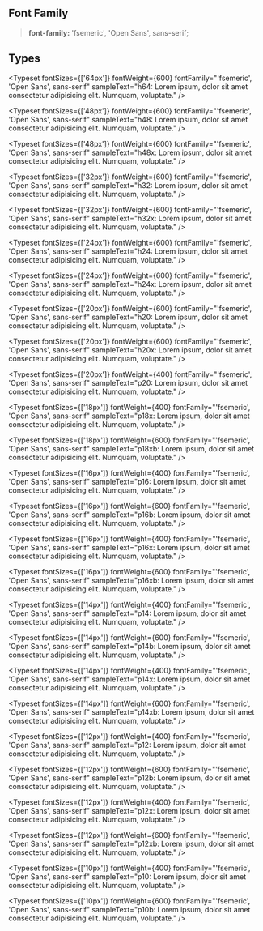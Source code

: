 
<Meta title="Core/Tipografia" />

<Title>Tipografia</Title>

## **Font Family**

> **font-family:** 'fsemeric', 'Open Sans', sans-serif;

## **Types**

<Typeset
  fontSizes={['64px']}
  fontWeight={600}
  fontFamily="'fsemeric', 'Open Sans', sans-serif"
  sampleText="h64: Lorem ipsum, dolor sit amet consectetur adipisicing elit. Numquam, voluptate."
/>

<Typeset
  fontSizes={['48px']}
  fontWeight={600}
  fontFamily="'fsemeric', 'Open Sans', sans-serif"
  sampleText="h48: Lorem ipsum, dolor sit amet consectetur adipisicing elit. Numquam, voluptate."
/>

<Typeset
  fontSizes={['48px']}
  fontWeight={600}
  fontFamily="'fsemeric', 'Open Sans', sans-serif"
  sampleText="h48x: Lorem ipsum, dolor sit amet consectetur adipisicing elit. Numquam, voluptate."
/>

<Typeset
  fontSizes={['32px']}
  fontWeight={600}
  fontFamily="'fsemeric', 'Open Sans', sans-serif"
  sampleText="h32: Lorem ipsum, dolor sit amet consectetur adipisicing elit. Numquam, voluptate."
/>

<Typeset
  fontSizes={['32px']}
  fontWeight={600}
  fontFamily="'fsemeric', 'Open Sans', sans-serif"
  sampleText="h32x: Lorem ipsum, dolor sit amet consectetur adipisicing elit. Numquam, voluptate."
/>

<Typeset
  fontSizes={['24px']}
  fontWeight={600}
  fontFamily="'fsemeric', 'Open Sans', sans-serif"
  sampleText="h24: Lorem ipsum, dolor sit amet consectetur adipisicing elit. Numquam, voluptate."
/>

<Typeset
  fontSizes={['24px']}
  fontWeight={600}
  fontFamily="'fsemeric', 'Open Sans', sans-serif"
  sampleText="h24x: Lorem ipsum, dolor sit amet consectetur adipisicing elit. Numquam, voluptate."
/>

<Typeset
  fontSizes={['20px']}
  fontWeight={600}
  fontFamily="'fsemeric', 'Open Sans', sans-serif"
  sampleText="h20: Lorem ipsum, dolor sit amet consectetur adipisicing elit. Numquam, voluptate."
/>

<Typeset
  fontSizes={['20px']}
  fontWeight={600}
  fontFamily="'fsemeric', 'Open Sans', sans-serif"
  sampleText="h20x: Lorem ipsum, dolor sit amet consectetur adipisicing elit. Numquam, voluptate."
/>

<Typeset
  fontSizes={['20px']}
  fontWeight={400}
  fontFamily="'fsemeric', 'Open Sans', sans-serif"
  sampleText="p20: Lorem ipsum, dolor sit amet consectetur adipisicing elit. Numquam, voluptate."
/>

<Typeset
  fontSizes={['18px']}
  fontWeight={400}
  fontFamily="'fsemeric', 'Open Sans', sans-serif"
  sampleText="p18x: Lorem ipsum, dolor sit amet consectetur adipisicing elit. Numquam, voluptate."
/>

<Typeset
  fontSizes={['18px']}
  fontWeight={600}
  fontFamily="'fsemeric', 'Open Sans', sans-serif"
  sampleText="p18xb: Lorem ipsum, dolor sit amet consectetur adipisicing elit. Numquam, voluptate."
/>

<Typeset
  fontSizes={['16px']}
  fontWeight={400}
  fontFamily="'fsemeric', 'Open Sans', sans-serif"
  sampleText="p16: Lorem ipsum, dolor sit amet consectetur adipisicing elit. Numquam, voluptate."
/>

<Typeset
  fontSizes={['16px']}
  fontWeight={600}
  fontFamily="'fsemeric', 'Open Sans', sans-serif"
  sampleText="p16b: Lorem ipsum, dolor sit amet consectetur adipisicing elit. Numquam, voluptate."
/>

<Typeset
  fontSizes={['16px']}
  fontWeight={400}
  fontFamily="'fsemeric', 'Open Sans', sans-serif"
  sampleText="p16x: Lorem ipsum, dolor sit amet consectetur adipisicing elit. Numquam, voluptate."
/>

<Typeset
  fontSizes={['16px']}
  fontWeight={600}
  fontFamily="'fsemeric', 'Open Sans', sans-serif"
  sampleText="p16xb: Lorem ipsum, dolor sit amet consectetur adipisicing elit. Numquam, voluptate."
/>

<Typeset
  fontSizes={['14px']}
  fontWeight={400}
  fontFamily="'fsemeric', 'Open Sans', sans-serif"
  sampleText="p14: Lorem ipsum, dolor sit amet consectetur adipisicing elit. Numquam, voluptate."
/>

<Typeset
  fontSizes={['14px']}
  fontWeight={600}
  fontFamily="'fsemeric', 'Open Sans', sans-serif"
  sampleText="p14b: Lorem ipsum, dolor sit amet consectetur adipisicing elit. Numquam, voluptate."
/>

<Typeset
  fontSizes={['14px']}
  fontWeight={400}
  fontFamily="'fsemeric', 'Open Sans', sans-serif"
  sampleText="p14x: Lorem ipsum, dolor sit amet consectetur adipisicing elit. Numquam, voluptate."
/>

<Typeset
  fontSizes={['14px']}
  fontWeight={600}
  fontFamily="'fsemeric', 'Open Sans', sans-serif"
  sampleText="p14xb: Lorem ipsum, dolor sit amet consectetur adipisicing elit. Numquam, voluptate."
/>

<Typeset
  fontSizes={['12px']}
  fontWeight={400}
  fontFamily="'fsemeric', 'Open Sans', sans-serif"
  sampleText="p12: Lorem ipsum, dolor sit amet consectetur adipisicing elit. Numquam, voluptate."
/>

<Typeset
  fontSizes={['12px']}
  fontWeight={600}
  fontFamily="'fsemeric', 'Open Sans', sans-serif"
  sampleText="p12b: Lorem ipsum, dolor sit amet consectetur adipisicing elit. Numquam, voluptate."
/>

<Typeset
  fontSizes={['12px']}
  fontWeight={400}
  fontFamily="'fsemeric', 'Open Sans', sans-serif"
  sampleText="p12x: Lorem ipsum, dolor sit amet consectetur adipisicing elit. Numquam, voluptate."
/>

<Typeset
  fontSizes={['12px']}
  fontWeight={600}
  fontFamily="'fsemeric', 'Open Sans', sans-serif"
  sampleText="p12xb: Lorem ipsum, dolor sit amet consectetur adipisicing elit. Numquam, voluptate."
/>

<Typeset
  fontSizes={['10px']}
  fontWeight={400}
  fontFamily="'fsemeric', 'Open Sans', sans-serif"
  sampleText="p10: Lorem ipsum, dolor sit amet consectetur adipisicing elit. Numquam, voluptate."
/>

<Typeset
  fontSizes={['10px']}
  fontWeight={600}
  fontFamily="'fsemeric', 'Open Sans', sans-serif"
  sampleText="p10b: Lorem ipsum, dolor sit amet consectetur adipisicing elit. Numquam, voluptate."
/>
